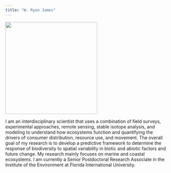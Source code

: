 ```yaml
---
title: "W. Ryan James"
---
```


![](JamesPic.png){width="3in"}

I am an interdisciplinary scientist that uses a combination of field surveys, experimental approaches, remote sensing, stable isotope analysis, and modeling to understand how ecosystems function and quantifying the drivers of consumer distribution, resource use, and movement. The overall goal of my research is to develop a predictive framework to determine the response of biodiversity to spatial variability in biotic and abiotic factors and future change. My research mainly focuses on marine and coastal ecosystems. I am currently a Senior Postdoctoral Research Associate in the Institute of the Environment at Florida International University.


